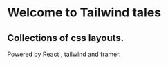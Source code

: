 # Welcome to Tailwind tales

## Collections of css layouts.

Powered by React , tailwind and framer.
